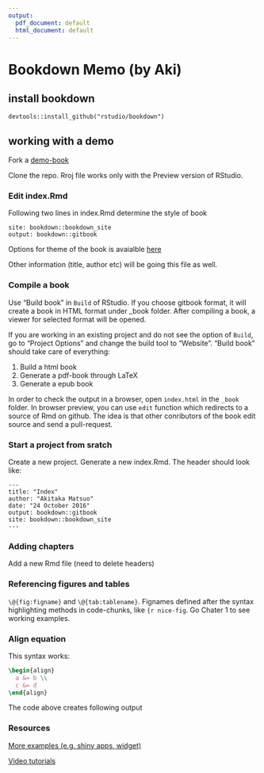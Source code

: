 ```yaml
---
output:
  pdf_document: default
  html_document: default
---
```

# Bookdown Memo (by Aki)

## install bookdown
```
devtools::install_github("rstudio/bookdown")
```

## working with a demo
Fork a [demo-book](https://github.com/amatsuo/bookdown-demo)

Clone the repo. Rroj file works only with the Preview version of RStudio.

### Edit index.Rmd
Following two lines in index.Rmd determine the style of book 
```
site: bookdown::bookdown_site
output: bookdown::gitbook
```
Options for theme of the book is avaialble [here](https://bookdown.org/yihui/bookdown/yaml-options.html)


Other information (title, author etc) will be going this file as well.



### Compile a book
Use "Build book" in `Build` of RStudio. If you choose gitbook format, it will create a book in HTML format under _book folder. After compiling a book, a viewer for selected format will be opened. 

If you are working in an existing project and do not see the option of `Build`, go to "Project Options" and change the build tool to "Website". "Build book" should take care of everything:

1. Build a html book
2. Generate a pdf-book through LaTeX
3. Generate a epub book

In order to check the output in a browser, open `index.html` in the `_book` folder. In browser preview, you can use `edit` function which redirects to a source of Rmd on github. The idea is that other conributors of the book edit source and send a pull-request.

### Start a project from sratch

Create a new project. Generate a new index.Rmd. The header should look like:

```
---
title: "Index"
author: "Akitaka Matsuo"
date: "24 October 2016"
output: bookdown::gitbook
site: bookdown::bookdown_site
---
```

### Adding chapters
Add a new Rmd file (need to delete headers)

### Referencing figures and tables

`\@{fig:figname}` and `\@{tab:tablename}`. Fignames defined after the syntax highlighting methods in code-chunks, like `{r nice-fig`.
Go Chater 1 to see working examples.

### Align equation
This syntax works:

```latex
\begin{align}
  a &= b \\
  c &= d
\end{align}
```
The code above creates following output
\begin{align}
  a &= b \\
  c &= d
\end{align}


### Resources
[More examples (e.g. shiny apps, widget)](https://bookdown.org/yihui/bookdown/components.html)

[Video tutorials](https://www.rstudio.com/resources/webinars/introducing-bookdown/)









